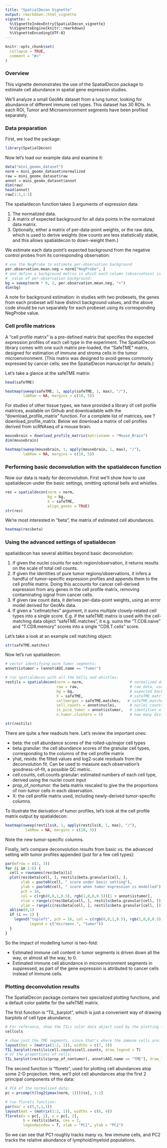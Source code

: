 ```yaml
---
title: "SpatialDecon Vignette"
output: rmarkdown::html_vignette
vignette: >
  %\VignetteIndexEntry{SpatialDecon_vignette}
  %\VignetteEngine{knitr::rmarkdown}
  %\VignetteEncoding{UTF-8}
---
```


```r
knitr::opts_chunk$set(
  collapse = TRUE,
  comment = "#>"
)
```


### Overview


This vignette demonstrates the use of the SpatialDecon package to estimate cell abundance in spatial gene expression studies. 

We'll analyze a small GeoMx dataset from a lung tumor, looking for abundance of different immune cell types. 
This dataset has 30 ROIs. In each ROI, Tumor and Microenvironment segments have been profiled separately. 


### Data preparation

First, we load the package:
```r
library(SpatialDecon)
```

Now let's load our example data and examine it:

```r
data("mini_geomx_dataset")
norm = mini_geomx_dataset$normalized
raw = mini_geomx_dataset$raw
annot = mini_geomx_dataset$annot
dim(raw)
head(annot)
raw[1:5,1:5]

```


The spatialdecon function takes 3 arguments of expression data:

1. The normalized data.
2. A matrix of expected background for all data points in the normalized data matrix.
3. Optionally, either a matrix of per-data-point weights, or the raw data, which is used to derive weights (low counts are less statistically stable, and this allows spatialdecon to down-weight them.) 


We estimate each data point's expected background from the negative control probes from its corresponding observation:

```r
# use the NegProbe to estimate per-observation background
per.observation.mean.neg = norm["NegProbe", ]
# and define a background matrix in which each column (observatoin) is the appropriate 
#  value of per-observation background:
bg = sweep(norm * 0, 2, per.observation.mean.neg, "+")
dim(bg)
```

A note for background estimation: in studies with two probesets, the genes from each probeset will have distinct background values, and the above code should be run separately for each probeset using its corresponding NegProbe value.


### Cell profile matrices

A "cell profile matrix" is a pre-defined matrix that specifies the expected expression profiles of each cell type in the experiment. 
The SpatialDecon library comes with one such matrix pre-loaded, the "SafeTME" matrix, designed for estimation of immune and stroma cells in the tumor microenvironment. 
(This matrix was designed to avoid genes commonly expressed by cancer cells; see the SpatialDecon manuscript for details.)

Let's take a glance at the safeTME matrix:

```r
head(safeTME)

heatmap(sweep(safeTME, 1, apply(safeTME, 1, max), "/"),
        labRow = NA, margins = c(10, 5))

```


For studies of other tissue types, we have provided a library of cell profile matrices, available on Github and downloadable with the "download_profile_matrix" function. For a complete list of matrices, see ?download_profile_matrix. 
Below we download a matrix of cell profiles derived from scRNAseq of a mouse brain. 

```r
mousebrain = download_profile_matrix(matrixname = "Mouse_Brain")
dim(mousebrain)

heatmap(sweep(mousebrain, 1, apply(mousebrain, 1, max), "/"),
        labRow = NA, margins = c(10, 5))

```


### Performing basic deconvolution with the spatialdecon function

Now our data is ready for deconvolution. 
First we'll show how to use spatialdecon under the basic settings, omitting optional bells and whistles. 


```r
res = spatialdecon(norm = norm,
                   bg = bg,
                   X = safeTME,
                   align_genes = TRUE)
str(res)
```

We're most interested in "beta", the matrix of estimated cell abundances. 

```r
heatmap(res$beta)
```


### Using the advanced settings of spatialdecon

spatialdecon has several abilities beyond basic deconvolution:

1. If given the nuclei counts for each region/observation, it returns results on the scale of total cell counts.
2. If given the identities of pure tumor regions/observations, it infers a handful of tumor-specific expression profiles and appends them to the cell profile matrix. Doing this accounts for cancer cell-derived expression from any genes in the cell profile matrix, removing contaminating signal from cancer cells. 
3. If given raw count data, it derives per-data-point weights, using an error model derived for GeoMx data. 
4. If given a "cellmatches" argument, it sums multiple closely-related cell types into a single score. E.g. if the safeTME matrix is used with the cell-matching data object "safeTME.matches", it e.g. sums the "T.CD8.naive" and "T.CD8.memory" scores into a single "CD8.T.cells" score. 

Let's take a look at an example cell matching object:
```r
str(safeTME.matches)
```


Now let's run spatialdecon:

```r
# vector identifying pure tumor segments:
annot$istumor = (annot$AOI.name == "Tumor")

# run spatialdecon with all the bells and whistles:
restils = spatialdecon(norm = norm,                     # normalized data
                       raw = raw,                       # raw data, used to down-weight low-count observations 
                       bg = bg,                         # expected background counts for every data point in norm
                       X = safeTME,                     # safeTME matrix, used by default
                       cellmerges = safeTME.matches,   # safeTME.matches object, used by default
                       cell_counts = annot$nuclei,      # nuclei counts, used to estimate total cells
                       is_pure_tumor = annot$istumor,   # identities of the Tumor segments/observations
                       n.tumor.clusters = 5)            # how many distinct tumor profiles to append to safeTME

str(restils)
```

There are quite a few readouts here. Let's review the important ones:

* beta: the cell abundance scores of the rolled-up/major cell types
* beta.granular: the cell abundance scores of the granular cell types, corresponding to the columns of the cell profile matrix
* yhat, resids: the fitted values and log2-scale residuals from the deconvolution fit. Can be used to measure each observation's goodness-of-fit, a possible QC metric. 
* cell.counts, cell.counts.granular: estimated numbers of each cell type, derived using the nuclei count input
* prop_of_nontumor: the beta matrix rescaled to give the the proportions of non-tumor cells in each observation. 
* X: the cell profile matrix used, including newly-derived tumor-specific columns.

To illustrate the derivation of tumor profiles, let's look at the cell profile matrix output by spatialdecon:

```r
heatmap(sweep(restils$X, 1, apply(restils$X, 1, max), "/"),
         labRow = NA, margins = c(10, 5))

```
Note the new tumor-specific columns. 

Finally, let's compare deconvolution results from basic vs. the advanced setting with tumor profiles appended (just for a few cell types):

```r
par(mfrow = c(2, 3))
for (i in 1:6) {
  cell = rownames(res$beta)[i]
  plot(res$beta[cell, ], restils$beta.granular[cell, ],
       xlab = paste0(cell, " score under basic setting"), 
       ylab = paste0(cell, " score when tumor expression is modelled"), 
       pch = 16,
       col = c(rgb(0,0,1,0.5), rgb(1,0,0,0.5))[1 + annot$istumor],
       xlim = range(c(res$beta[cell, ], restils$beta.granular[cell, ])),
       ylim = range(c(res$beta[cell, ], restils$beta.granular[cell, ])))
  abline(0,1)
  if (i == 1) {
    legend("topleft", pch = 16, col = c(rgb(0,0,1,0.5), rgb(1,0,0,0.5)),
           legend = c("microenv.", "tumor"))
  }
}

```

So the impact of modelling tumor is two-fold:

* Estimated immune cell content in tumor segments is driven down all the way, or almost all the way, to 0.
* Estimated immune cell abundance in microenvironment segments in suppressed, as part of the gene expression is attributed to cancer cells instead of immune cells. 


### Plotting deconvolution results

The SpatialDecon package contains two specialized plotting functions, and a default color palette for the safeTME matrix. 

The first function is "TIL_barplot", which is just a convenient way of drawing barplots of cell type abundance. 

```r
# For reference, show the TILs color data object used by the plotting functions when safeTME has been used:
cellcols

# show just the TME segments, since that's where the immune cells are:
layout(mat = (matrix(1:2, 1)), widths = c(7, 3))
TIL_barplot(restils$cell.counts$cell.counts, draw_legend = T)
# or the proportions of cells:
TIL_barplot(restils$prop_of_nontumor[, annot$AOI.name == "TME"], draw_legend = T)

```


The second function is "florets", used for plotting cell abundances atop some 2-D projection. 
Here, we'll plot cell abundances atop the first 2 principal components of the data:

```r
# PCA of the normalized data:
pc = prcomp(t(log2(pmax(norm, 1))))$x[, 1:2]

# run florets function:
par(mar = c(5,5,1,1))
layout(mat = (matrix(1:2, 1)), widths = c(6, 4))
florets(x = pc[, 1], y = pc[, 2],
        b = restils$beta, cex = 2,
        legendwindow = T, xlab = "PC1", ylab = "PC2")
```

So we can see that PC1 roughly tracks many vs. few immune cells, and PC2 tracks the relative abundance of lymphoid/myeloid populations.
